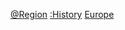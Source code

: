 {{Commons category|History of Europe by region}}

[[Category:欧洲历史|@Region]]
[[Category:歐洲地區|:History]]
[[Category:各大洲區域歷史|Europe]]